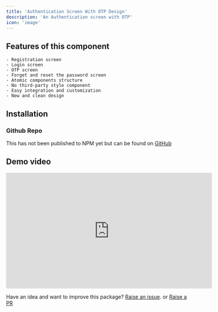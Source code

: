 ```yaml
---
title: 'Authentication Screen With OTP Design'
description: 'An Authentication screen with OTP'
icon: 'image'
---
```


## Features of this component

```
- Registration screen
- Login screen
- OTP screen
- Forget and reset the password screen
- Atomic components structure
- No third-party style component
- Easy integration and customization
- New and clean design

```

## Installation

### Github Repo
This has not been published to NPM yet but can be found on [GitHub](https://github.com/LeafletUI/leafletui-screens/tree/main/screens/Authentication/Authentication2)

## Demo video

<iframe
  width="560"
  height="315"
  src="https://www.youtube.com/embed/BnR_1fTJlXc"
  title="YouTube video player"
  frameBorder="0"
  allow="accelerometer; autoplay; clipboard-write; encrypted-media; gyroscope; picture-in-picture"
  allowFullScreen
  style={{ width: '100%', borderRadius: '0.5rem' }}
></iframe>

<br />

<Tip>

Have an idea and want to improve this package? [Raise an issue](https://github.com/LeafletUI/leafletui-screens/issues). or [Raise a PR](https://github.com/LeafletUI/leafletui-screens/pulls)

</Tip>
